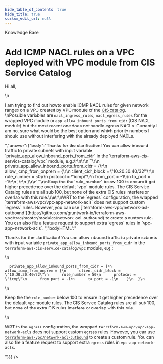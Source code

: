 ```yaml
---
hide_table_of_contents: true
hide_title: true
custom_edit_url: null
---
```



<head>
  <link rel="canonical" href="https://github.com/gruntwork-io/knowledge-base/discussions/160" />
</head>

<CenterLayout>
<span className="searchCategory">Knowledge Base</span>
<h1>Add ICMP NACL rules on a VPC deployed with VPC module from CIS Service Catalog</h1>
<GitHub discussion={{"id":"D_kwDOF8slf84AOpjW","number":160,"author":{"login":"klaphi"},"title":"Add ICMP NACL rules on a VPC deployed with VPC module from CIS Service Catalog","body":"Hi all,\r\n\r\nI am trying to find out howto enable ICMP NACL rules for given network ranges on a VPC created by VPC module of the [CIS catalog](https://github.com/gruntwork-io/terraform-aws-cis-service-catalog).\r\nPossible variables are `nacl_ingress_rules`, `nacl_egress_rules` for the wrapped VPC module or `app_allow_inbound_ports_from_cidr` (CIS NACL module) but the most recent one does not handle egress NACLs. Currently I am not sure what would be the best option and which priority numbers I should use without interfering with the already deployed NACLs.\r\n","bodyHTML":"<p dir=\"auto\">Hi all,</p>\n<p dir=\"auto\">I am trying to find out howto enable ICMP NACL rules for given network ranges on a VPC created by VPC module of the <a href=\"https://github.com/gruntwork-io/terraform-aws-cis-service-catalog\">CIS catalog</a>.<br>\nPossible variables are <code class=\"notranslate\">nacl_ingress_rules</code>, <code class=\"notranslate\">nacl_egress_rules</code> for the wrapped VPC module or <code class=\"notranslate\">app_allow_inbound_ports_from_cidr</code> (CIS NACL module) but the most recent one does not handle egress NACLs. Currently I am not sure what would be the best option and which priority numbers I should use without interfering with the already deployed NACLs.</p>","answer":{"body":"Thanks for the clarification! You can allow inbound traffic to private subnets with input variable `private_app_allow_inbound_ports_from_cidr` in the `terraform-aws-cis-service-catalog/vpc` module, e.g.:\r\n\r\n```\r\n  private_app_allow_inbound_ports_from_cidr = {\r\n    allow_icmp_from_onprem = {\r\n      client_cidr_block = \"10.20.30.40/32\"\r\n      rule_number = 50\r\n      protocol = \"icmp\"\r\n      from_port = -1\r\n      to_port = -1\r\n    }\r\n  }\r\n```\r\nKeep the the `rule_number` below 100 to ensure it get higher precedence over the default `vpc` module rules. The CIS Service Catalog rules are all sub 100, but none of the extra CIS rules interfere or overlap with this rule.\r\n\r\nWRT to the `egress` configuration, the wrapped `terraform-aws-vpc/vpc-app-network-acls` does not support custom `egress` rules. However, you can use [`terraform-aws-vpc/network-acl-outbound`](https://github.com/gruntwork-io/terraform-aws-vpc/tree/master/modules/network-acl-outbound) to create a custom rule. You can also file a feature request to support extra `egress` rules in `vpc-app-network-acls`. ","bodyHTML":"<p dir=\"auto\">Thanks for the clarification! You can allow inbound traffic to private subnets with input variable <code class=\"notranslate\">private_app_allow_inbound_ports_from_cidr</code> in the <code class=\"notranslate\">terraform-aws-cis-service-catalog/vpc</code> module, e.g.:</p>\n<div class=\"snippet-clipboard-content notranslate position-relative overflow-auto\" data-snippet-clipboard-copy-content=\"  private_app_allow_inbound_ports_from_cidr = {\n    allow_icmp_from_onprem = {\n      client_cidr_block = &quot;10.20.30.40/32&quot;\n      rule_number = 50\n      protocol = &quot;icmp&quot;\n      from_port = -1\n      to_port = -1\n    }\n  }\"><pre class=\"notranslate\"><code>  private_app_allow_inbound_ports_from_cidr = {\n    allow_icmp_from_onprem = {\n      client_cidr_block = \"10.20.30.40/32\"\n      rule_number = 50\n      protocol = \"icmp\"\n      from_port = -1\n      to_port = -1\n    }\n  }\n</code></pre></div>\n<p dir=\"auto\">Keep the the <code class=\"notranslate\">rule_number</code> below 100 to ensure it get higher precedence over the default <code class=\"notranslate\">vpc</code> module rules. The CIS Service Catalog rules are all sub 100, but none of the extra CIS rules interfere or overlap with this rule.</p>\n<p dir=\"auto\">WRT to the <code class=\"notranslate\">egress</code> configuration, the wrapped <code class=\"notranslate\">terraform-aws-vpc/vpc-app-network-acls</code> does not support custom <code class=\"notranslate\">egress</code> rules. However, you can use <a href=\"https://github.com/gruntwork-io/terraform-aws-vpc/tree/master/modules/network-acl-outbound\"><code class=\"notranslate\">terraform-aws-vpc/network-acl-outbound</code></a> to create a custom rule. You can also file a feature request to support extra <code class=\"notranslate\">egress</code> rules in <code class=\"notranslate\">vpc-app-network-acls</code>.</p>"}}} />

</CenterLayout>
  

<!-- ##DOCS-SOURCER-START
{
  "sourcePlugin": "github-discussions",
  "hash": "000aead3f9441cdfc92d1084fc0e104e"
}
##DOCS-SOURCER-END -->
